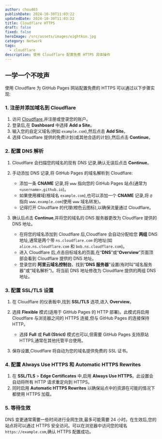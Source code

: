 ```yaml
---
author: chou403
publishDate: 2024-10-30T11:03:22
updatedDate: 2024-10-30T11:03:22
title: Cloudflare HTTPS
draft: false
fixed: false
heroImage: /src/assets/images/eightkun.jpg
category: Network
tags:
  - cloudflare
description: 使用 Cloudflare 配置免费 HTTPS 具体操作
---
```


## 一学一个不吱声

使用 Cloudflare 为 GitHub Pages 网站配置免费的 HTTPS 可以通过以下步骤实现:

### 1. 注册并添加域名到 Cloudflare

1. 访问 [Cloudflare](https://www.cloudflare.com/),并注册或登录您的账户。
2. 登录后,在 **Dashboard** 中选择 **Add a Site**。
3. 输入您的自定义域名(例如 `example.com`),然后点击 **Add Site**。
4. 选择 Cloudflare 提供的免费计划(或其他合适的计划),然后点击 **Continue**。

### 2. 配置 DNS 解析

1. Cloudflare 会扫描您的域名的现有 DNS 记录,确认无误后点击 **Continue**。
2. 手动添加 DNS 记录,将 GitHub Pages 的域名解析到 Cloudflare:

   - 添加一条 **CNAME** 记录,将 `www` 指向您的 GitHub Pages 站点(通常为 `<username>.github.io`)。
   - 如果使用裸域(根域名 `example.com`),也可以添加一个 **CNAME** 记录,将 `@` 指向 `www.example.com`(使用 `www` 域名转发)。
   - 记得打开 Cloudflare 的代理(橙色云图标),以确保流量通过 Cloudflare。

3. 确认后点击 **Continue**,并将您的域名的 DNS 服务器更改为 Cloudflare 提供的 DNS 地址。
   - 在将您的域名添加到 Cloudflare 后,Cloudflare 会自动分配给您 **两组** DNS 地址,通常是两个带 `ns.cloudflare.com` 的地址(如 `alice.ns.cloudflare.com` 和 `bob.ns.cloudflare.com`)。
   - 进入 Cloudflare 后,点击目标域名的页面,在“**DNS**”或“**Overview**”页面顶部会看到 Cloudflare 提供的 DNS 地址。
   - 登录您的 **阿里云域名控制台**。找到“**DNS 服务器**”设置(有时叫“域名服务器”或“域名解析”)。将当前 DNS 地址修改为 Cloudflare 提供的两组 DNS 地址。

### 3. 配置 SSL/TLS 设置

1. 在 Cloudflare 的仪表板中,找到 **SSL/TLS** 选项,进入 **Overview**。
2. 选择 **Flexible** 模式(适用于 GitHub Pages 的 HTTP 部署)。此模式将启用 Cloudflare 与浏览器之间的 HTTPS 连接,但与 GitHub Pages 的连接保持 HTTP。

   - 选择 **Full** 或 **Full (Strict)** 模式也可以,但需要 GitHub Pages 支持原站 HTTPS,通常在其他托管平台使用。

3. 保存设置,Cloudflare 将自动为您的域名提供免费的 SSL 证书。

### 4. 配置 **Always Use HTTPS** 和 **Automatic HTTPS Rewrites**

1. 在 **SSL/TLS** > **Edge Certificates** 中,启用 **Always Use HTTPS**。此设置会自动将所有 HTTP 请求重定向到 HTTPS。
2. 同时启用 **Automatic HTTPS Rewrites** 以确保站点中的资源在可能的情况下都使用 HTTPS 加载。

### 5. 等待生效

DNS 变更通常需要一些时间进行全网生效,最多可能需要 24 小时。在生效后,您的站点将可以通过 HTTPS 安全访问。可以在浏览器中访问您的域名 `https://example.com`,确认 HTTPS 配置成功。
